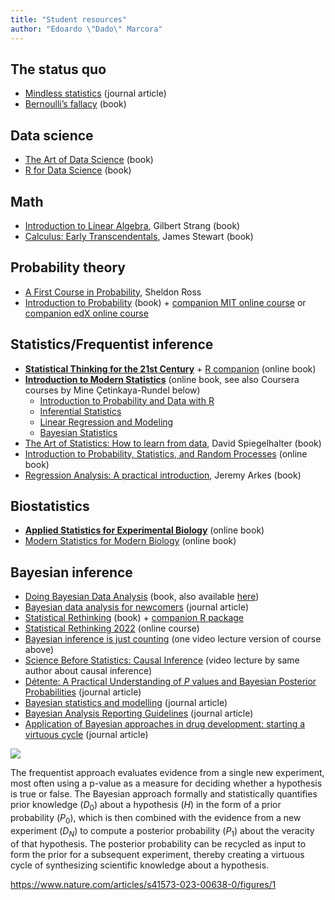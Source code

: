 ```yaml
---
title: "Student resources"
author: "Edoardo \"Dado\" Marcora"
---
```


## The status quo

-   [Mindless statistics](https://www.sciencedirect.com/science/article/pii/S1053535704000927) (journal article)
-   [Bernoulli's fallacy](https://cup.columbia.edu/book/bernoullis-fallacy/9780231199957) (book)

## Data science

-   [The Art of Data Science](https://bookdown.org/rdpeng/artofdatascience/) (book)
-   [R for Data Science](https://r4ds.had.co.nz/) (book)

## Math

-   [Introduction to Linear Algebra](https://math.mit.edu/~gs/linearalgebra/), Gilbert Strang (book)
-   [Calculus: Early Transcendentals](https://www.stewartcalculus.com/), James Stewart (book)

## Probability theory

-   [A First Course in Probability](https://www.pearson.com/en-us/subject-catalog/p/first-course-in-probability-a/P200000006334), Sheldon Ross
-   [Introduction to Probability](http://athenasc.com/probbook.html) (book) + [companion MIT online course](https://ocw.mit.edu/courses/res-6-012-introduction-to-probability-spring-2018/) or [companion edX online course](https://www.edx.org/course/probability-the-science-of-uncertainty-and-data)

## Statistics/Frequentist inference

-   [**Statistical Thinking for the 21st Century**](https://statsthinking21.github.io/statsthinking21-core-site/) + [R companion](https://statsthinking21.github.io/statsthinking21-R-site/) (online book)
-   [**Introduction to Modern Statistics**](https://openintro-ims.netlify.app/) (online book, see also Coursera courses by Mine Çetinkaya-Rundel below)
    -   [Introduction to Probability and Data with R](https://www.coursera.org/learn/probability-intro)
    -   [Inferential Statistics](https://www.coursera.org/learn/inferential-statistics-intro)
    -   [Linear Regression and Modeling](https://www.coursera.org/learn/linear-regression-model)
    -   [Bayesian Statistics](https://www.coursera.org/learn/bayesian)
-   [The Art of Statistics: How to learn from data](https://www.basicbooks.com/titles/david-spiegelhalter/the-art-of-statistics/9781541618527/), David Spiegelhalter (book)
-   [Introduction to Probability, Statistics, and Random Processes](https://www.probabilitycourse.com/) (online book)
-   [Regression Analysis: A practical introduction](https://www.routledge.com/Regression-Analysis-A-Practical-Introduction/Arkes/p/book/9781032257839), Jeremy Arkes (book)

## Biostatistics

-   [**Applied Statistics for Experimental Biology**](https://www.middleprofessor.com/files/applied-biostatistics_bookdown/_book/) (online book)
-   [Modern Statistics for Modern Biology](https://www.huber.embl.de/msmb/) (online book)

## Bayesian inference

-   [Doing Bayesian Data Analysis](https://sites.google.com/site/doingbayesiandataanalysis/) (book, also available [here](https://www.sciencedirect.com/book/9780124058880/doing-bayesian-data-analysis))
-   [Bayesian data analysis for newcomers](https://link.springer.com/article/10.3758/s13423-017-1272-1) (journal article)
-   [Statistical Rethinking](https://xcelab.net/rm/statistical-rethinking/) (book) + [companion R package](https://github.com/rmcelreath/rethinking)
-   [Statistical Rethinking 2022](https://youtube.com/playlist?list=PLDcUM9US4XdMROZ57-OIRtIK0aOynbgZN) (online course)
-   [Bayesian inference is just counting](https://youtu.be/_NEMHM1wDfI) (one video lecture version of course above)
-   [Science Before Statistics: Causal Inference](https://youtu.be/KNPYUVmY3NM) (video lecture by same author about causal inference)
-   [Détente: A Practical Understanding of *P* values and Bayesian Posterior Probabilities](https://ascpt.onlinelibrary.wiley.com/doi/10.1002/cpt.2004) (journal article)
-   [Bayesian statistics and modelling](https://www.nature.com/articles/s43586-020-00001-2) (journal article)
-   [Bayesian Analysis Reporting Guidelines](https://www.nature.com/articles/s41562-021-01177-7) (journal article)
-   [Application of Bayesian approaches in drug development: starting a virtuous cycle](https://www.nature.com/articles/s41573-023-00638-0) (journal article)

[![](images/image-518426885.png)](https://www.nature.com/articles/s41573-023-00638-0/figures/1)

The frequentist approach evaluates evidence from a single new experiment, most often using a p-value as a measure for deciding whether a hypothesis is true or false. The Bayesian approach formally and statistically quantifies prior knowledge ($D_0$) about a hypothesis ($H$) in the form of a prior probability ($P_0$), which is then combined with the evidence from a new experiment ($D_N$) to compute a posterior probability ($P_1$) about the veracity of that hypothesis. The posterior probability can be recycled as input to form the prior for a subsequent experiment, thereby creating a virtuous cycle of synthesizing scientific knowledge about a hypothesis.

<https://www.nature.com/articles/s41573-023-00638-0/figures/1>
